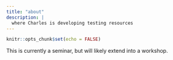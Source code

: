 ```yaml
---
title: "about"
description: |
  where Charles is developing testing resources 
---
```


```r
knitr::opts_chunk$set(echo = FALSE)
```

This is currently a seminar, but will likely extend into a workshop. 
